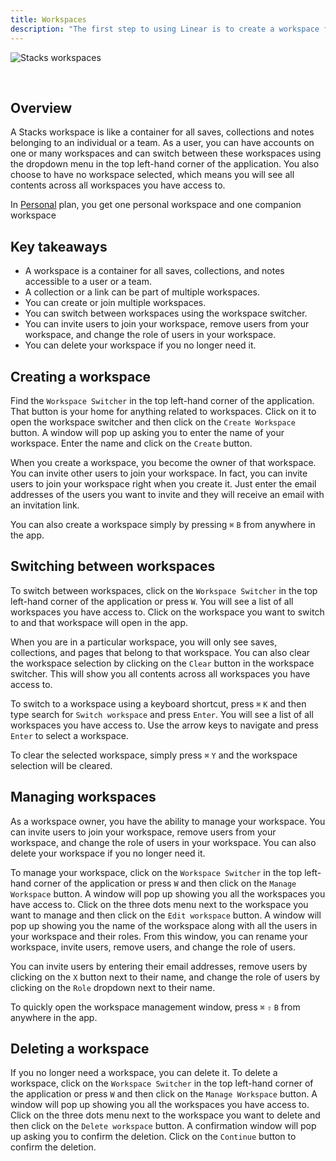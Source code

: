 ```yaml
---
title: Workspaces
description: "The first step to using Linear is to create a workspace for your team."
---
```


<img
    className=""
    src="/images/workspace.png"
    alt="Stacks workspaces"
/>

<br/>

## Overview

A Stacks workspace is like a container for all saves, collections and notes belonging to an individual or a team. As a
user, you can have accounts on one or many workspaces and can switch between these workspaces using the dropdown menu in
the top left-hand corner of the application. You also choose to have no workspace selected, which means you will see all
contents across all workspaces you have access to.

<Note>In [Personal](https://betterstacks.com/pricing) plan, you get one personal workspace and one companion
    workspace</Note>

## Key takeaways

- A workspace is a container for all saves, collections, and notes accessible to a user or a team.
- A collection or a link can be part of multiple workspaces.
- You can create or join multiple workspaces.
- You can switch between workspaces using the workspace switcher.
- You can invite users to join your workspace, remove users from your workspace, and change the role of users in your
workspace.
- You can delete your workspace if you no longer need it.


## Creating a workspace

Find the `Workspace Switcher` in the top left-hand corner of the application. That button is your home for anything
related to workspaces. Click on it to open the workspace switcher and then click on the `Create Workspace` button.
A window will pop up asking you to enter the name of your workspace. Enter the name and click on the `Create` button.

When you create a workspace, you become the owner of that workspace. You can invite other users to join your workspace.
In fact, you can invite users to join your workspace right when you create it. Just enter the email addresses of the
users you want to invite and they will receive an email with an invitation link.

You can also create a workspace simply by pressing `⌘` `B` from anywhere in the app.


## Switching between workspaces

To switch between workspaces, click on the `Workspace Switcher` in the top left-hand corner of the application or press
`W`. You will see a list of all workspaces you have access to. Click on the workspace you want to switch to and that
workspace will open in the app.

When you are in a particular workspace, you will only see saves, collections, and pages that belong to that workspace.
You can also clear the workspace selection by clicking on the `Clear` button in the workspace switcher. This will show
you all contents across all workspaces you have access to.

To switch to a workspace using a keyboard shortcut, press `⌘` `K` and then type search for `Switch workspace` and press
`Enter`. You will see a list of all workspaces you have access to. Use the arrow keys to navigate and press `Enter` to
select a workspace.

To clear the selected workspace, simply press `⌘` `Y` and the workspace selection will be cleared.

## Managing workspaces

As a workspace owner, you have the ability to manage your workspace. You can invite users to join your workspace, remove
users from your workspace, and change the role of users in your workspace. You can also delete your workspace if you no
longer need it.

To manage your workspace, click on the `Workspace Switcher` in the top left-hand corner of the application or press `W`
and then click on the `Manage Workspace` button. A window will pop up showing you all the workspaces you have access to.
Click on the three dots menu next to the workspace you want to manage and then click on the `Edit workspace` button. A
window will pop up showing you the name of the workspace along with all the users in your workspace and their roles.
From this window, you can rename your workspace, invite users, remove users, and change the role of users.

You can invite users by entering their email addresses, remove users by clicking on the `X` button next to their name,
and change the role of users by clicking on the `Role` dropdown next to their name.

To quickly open the workspace management window, press `⌘` `⇧` `B` from anywhere in the app.

## Deleting a workspace

If you no longer need a workspace, you can delete it. To delete a workspace, click on the `Workspace Switcher` in the
top left-hand corner of the application or press `W` and then click on the `Manage Workspace` button. A window will pop
up showing you all the workspaces you have access to. Click on the three dots menu next to the workspace you want to
delete and then click on the `Delete workspace` button. A confirmation window will pop up asking you to confirm the
deletion. Click on the `Continue` button to confirm the deletion.
